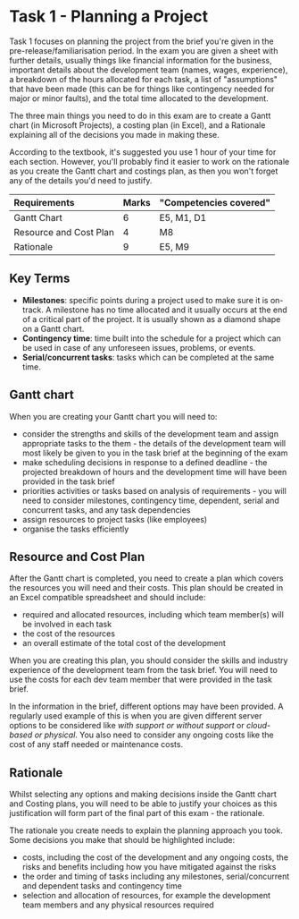 # Task 1 - Planning a Project

Task 1 focuses on planning the project from the brief you're given in the pre-release/familiarisation period. In the exam you are given a sheet with further details, usually things like financial information for the business, important details about the development team (names, wages, experience), a breakdown of the hours allocated for each task, a list of "assumptions" that have been made (this can be for things like contingency needed for major or minor faults), and the total time allocated to the development.

The three main things you need to do in this exam are to create a Gantt chart (in Microsoft Projects), a costing plan (in Excel), and a Rationale explaining all of the decisions you made in making these.

According to the textbook, it's suggested you use 1 hour of your time for each section. However, you'll probably find it easier to work on the rationale as you create the Gantt chart and costings plan, as then you won't forget any of the details you'd need to justify.

| Requirements | Marks | "Competencies covered" |
| :----------- | :---- | :--------------------- |
| Gantt Chart  | 6 | E5, M1, D1                 |
| Resource and Cost Plan | 4 | M8               |
| Rationale | 9 | E5, M9                        |

## Key Terms
- **Milestones**: specific points during a project used to make sure it is on-track. A milestone has no time allocated and it usually occurs at the end of a critical part of the project. It is usually shown as a diamond shape on a Gantt chart.
- **Contingency time**: time built into the schedule for a project which can be used in case of any unforeseen issues, problems, or events.
- **Serial/concurrent tasks**: tasks which can be completed at the same time.

## Gantt chart
When you are creating your Gantt chart you will need to:
- consider the strengths and skills of the development team and assign appropriate tasks to the them - the details of the development team will most likely be given to you in the task brief at the beginning of the exam
- make scheduling decisions in response to a defined deadline - the projected breakdown of hours and the development time will have been provided in the task brief
- priorities activities or tasks based on analysis of requirements - you will need to consider milestones, contingency time, dependent, serial and concurrent tasks, and any task dependencies
- assign resources to project tasks (like employees)
- organise the tasks efficiently

## Resource and Cost Plan
After the Gantt chart is completed, you need to create a plan which covers the resources you will need and their costs. This plan should be created in an Excel compatible spreadsheet and should include:
- required and allocated resources, including which team member(s) will be involved in each task
- the cost of the resources
- an overall estimate of the total cost of the development

When you are creating this plan, you should consider the skills and industry experience of the development team from the task brief. You will need to use the costs for each dev team member that were provided in the task brief.

In the information in the brief, different options may have been provided. A regularly used example of this is when you are given different server options to be considered like *with support or without support* or *cloud-based or physical*. You also need to consider any ongoing costs like the cost of any staff needed or maintenance costs.

## Rationale
Whilst selecting any options and making decisions inside the Gantt chart and Costing plans, you will need to be able to justify your choices as this justification will form part of the final part of this exam - the rationale.

The rationale you create needs to explain the planning approach you took. Some decisions you make that should be highlighted include:
- costs, including the cost of the development and any ongoing costs, the risks and benefits including how you have mitigated against the risks
- the order and timing of tasks including any milestones, serial/concurrent and dependent tasks and contingency time
- selection and allocation of resources, for example the development team members and any physical resources required
